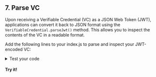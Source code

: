 
<section class="docs-section">

## 7. Parse VC

Upon receiving a Verifiable Credential (VC) as a JSON Web Token (JWT), applications can convert it back to JSON format using the `VerifiableCredential.parseJwt()` method. 
This allows you to inspect the contents of the VC in a readable format.

Add the following lines to your index.js to parse and inspect your JWT-encoded VC:

<CodeSnippet snippetName="parseQuickstartVc" />

<details>
    <summary>Test your code</summary>

Wanna see the parsed JWT?

In index.js, add the following line and save your file:

```js
console.log(parsedVc);
```

Then from the terminal, run:
```bash
node index.js
```


You will see a decoded version of the JWT!

</details>

#### Try it!

</section>
